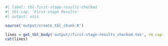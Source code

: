 ```r
#| label: tbl-first-stage-results-checked
#| tbl-cap: 'First-stage Results'
#| output: asis

source('output/create_tbl_chunk.R')

lines = get_tbl_body('output//first-stage-results_checked.tex', rm_caption=TRUE, rm_label=TRUE)
cat(lines)
```
